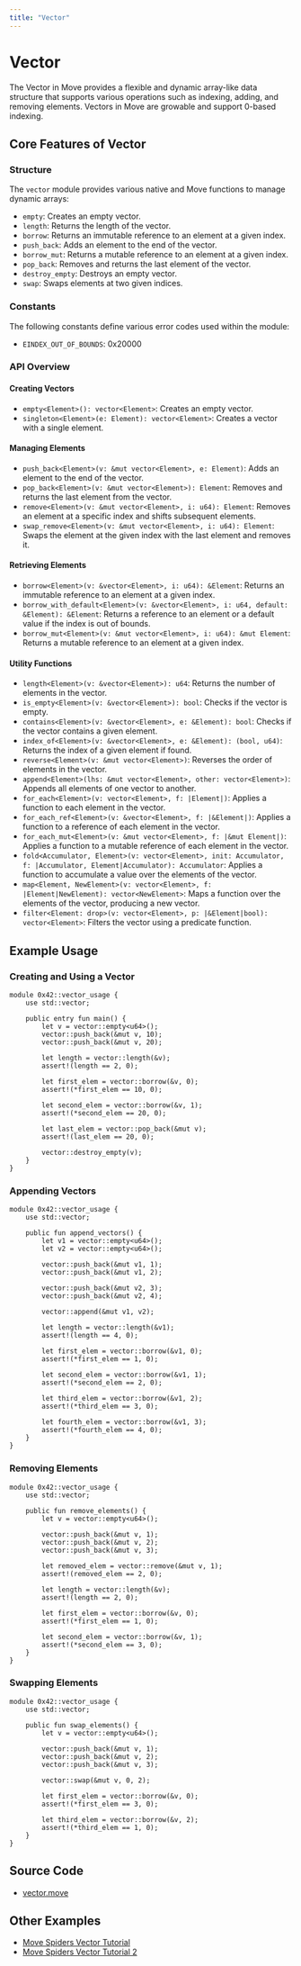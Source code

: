```yaml
---
title: "Vector"
---
```





# Vector

The Vector in Move provides a flexible and dynamic array-like data structure that supports various operations such
as indexing, adding, and removing elements. Vectors in Move are growable and support 0-based indexing.

## Core Features of Vector

### Structure

The `vector` module provides various native and Move functions to manage dynamic arrays:

- `empty`: Creates an empty vector.
- `length`: Returns the length of the vector.
- `borrow`: Returns an immutable reference to an element at a given index.
- `push_back`: Adds an element to the end of the vector.
- `borrow_mut`: Returns a mutable reference to an element at a given index.
- `pop_back`: Removes and returns the last element of the vector.
- `destroy_empty`: Destroys an empty vector.
- `swap`: Swaps elements at two given indices.

### Constants

The following constants define various error codes used within the module:

- `EINDEX_OUT_OF_BOUNDS`: 0x20000

### API Overview

#### Creating Vectors

- `empty<Element>(): vector<Element>`: Creates an empty vector.
- `singleton<Element>(e: Element): vector<Element>`: Creates a vector with a single element.

#### Managing Elements

- `push_back<Element>(v: &mut vector<Element>, e: Element)`: Adds an element to the end of the vector.
- `pop_back<Element>(v: &mut vector<Element>): Element`: Removes and returns the last element from the vector.
- `remove<Element>(v: &mut vector<Element>, i: u64): Element`: Removes an element at a specific index and shifts subsequent elements.
- `swap_remove<Element>(v: &mut vector<Element>, i: u64): Element`: Swaps the element at the given index with the last element and removes it.

#### Retrieving Elements

- `borrow<Element>(v: &vector<Element>, i: u64): &Element`: Returns an immutable reference to an element at a given index.
- `borrow_with_default<Element>(v: &vector<Element>, i: u64, default: &Element): &Element`: Returns a reference to an element or a default value if the index is out of bounds.
- `borrow_mut<Element>(v: &mut vector<Element>, i: u64): &mut Element`: Returns a mutable reference to an element at a given index.

#### Utility Functions

- `length<Element>(v: &vector<Element>): u64`: Returns the number of elements in the vector.
- `is_empty<Element>(v: &vector<Element>): bool`: Checks if the vector is empty.
- `contains<Element>(v: &vector<Element>, e: &Element): bool`: Checks if the vector contains a given element.
- `index_of<Element>(v: &vector<Element>, e: &Element): (bool, u64)`: Returns the index of a given element if found.
- `reverse<Element>(v: &mut vector<Element>)`: Reverses the order of elements in the vector.
- `append<Element>(lhs: &mut vector<Element>, other: vector<Element>)`: Appends all elements of one vector to another.
- `for_each<Element>(v: vector<Element>, f: |Element|)`: Applies a function to each element in the vector.
- `for_each_ref<Element>(v: &vector<Element>, f: |&Element|)`: Applies a function to a reference of each element in the vector.
- `for_each_mut<Element>(v: &mut vector<Element>, f: |&mut Element|)`: Applies a function to a mutable reference of each element in the vector.
- `fold<Accumulator, Element>(v: vector<Element>, init: Accumulator, f: |Accumulator, Element|Accumulator): Accumulator`: Applies a function to accumulate a value over the elements of the vector.
- `map<Element, NewElement>(v: vector<Element>, f: |Element|NewElement): vector<NewElement>`: Maps a function over the elements of the vector, producing a new vector.
- `filter<Element: drop>(v: vector<Element>, p: |&Element|bool): vector<Element>`: Filters the vector using a predicate function.

## Example Usage

### Creating and Using a Vector

```move filename="vector.move"
module 0x42::vector_usage {
    use std::vector;

    public entry fun main() {
        let v = vector::empty<u64>();
        vector::push_back(&mut v, 10);
        vector::push_back(&mut v, 20);

        let length = vector::length(&v);
        assert!(length == 2, 0);

        let first_elem = vector::borrow(&v, 0);
        assert!(*first_elem == 10, 0);

        let second_elem = vector::borrow(&v, 1);
        assert!(*second_elem == 20, 0);

        let last_elem = vector::pop_back(&mut v);
        assert!(last_elem == 20, 0);

        vector::destroy_empty(v);
    }
}
```

### Appending Vectors

```move filename="vector.move"
module 0x42::vector_usage {
    use std::vector;

    public fun append_vectors() {
        let v1 = vector::empty<u64>();
        let v2 = vector::empty<u64>();

        vector::push_back(&mut v1, 1);
        vector::push_back(&mut v1, 2);

        vector::push_back(&mut v2, 3);
        vector::push_back(&mut v2, 4);

        vector::append(&mut v1, v2);

        let length = vector::length(&v1);
        assert!(length == 4, 0);

        let first_elem = vector::borrow(&v1, 0);
        assert!(*first_elem == 1, 0);

        let second_elem = vector::borrow(&v1, 1);
        assert!(*second_elem == 2, 0);

        let third_elem = vector::borrow(&v1, 2);
        assert!(*third_elem == 3, 0);

        let fourth_elem = vector::borrow(&v1, 3);
        assert!(*fourth_elem == 4, 0);
    }
}
```

### Removing Elements

```move filename="vector.move"
module 0x42::vector_usage {
    use std::vector;

    public fun remove_elements() {
        let v = vector::empty<u64>();

        vector::push_back(&mut v, 1);
        vector::push_back(&mut v, 2);
        vector::push_back(&mut v, 3);

        let removed_elem = vector::remove(&mut v, 1);
        assert!(removed_elem == 2, 0);

        let length = vector::length(&v);
        assert!(length == 2, 0);

        let first_elem = vector::borrow(&v, 0);
        assert!(*first_elem == 1, 0);

        let second_elem = vector::borrow(&v, 1);
        assert!(*second_elem == 3, 0);
    }
}
```

### Swapping Elements

```move filename="vector.move"
module 0x42::vector_usage {
    use std::vector;

    public fun swap_elements() {
        let v = vector::empty<u64>();

        vector::push_back(&mut v, 1);
        vector::push_back(&mut v, 2);
        vector::push_back(&mut v, 3);

        vector::swap(&mut v, 0, 2);

        let first_elem = vector::borrow(&v, 0);
        assert!(*first_elem == 3, 0);

        let third_elem = vector::borrow(&v, 2);
        assert!(*third_elem == 1, 0);
    }
}
```


## Source Code

- [vector.move](https://github.com/aptos-labs/aptos-core/blob/main/third_party/move/move-stdlib/sources/vector.move)

## Other Examples

- [Move Spiders Vector Tutorial](https://movespiders.com/courses/modules/datastructures/lessonId/1)
- [Move Spiders Vector Tutorial 2](https://movespiders.com/courses/modules/basics/lessonId/7)
